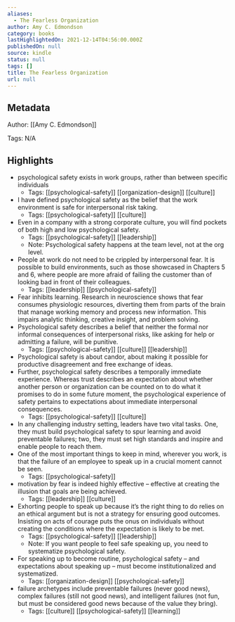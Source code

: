 ```yaml
---
aliases:
  - The Fearless Organization
author: Amy C. Edmondson
category: books
lastHighlightedOn: 2021-12-14T04:56:00.000Z
publishedOn: null
source: kindle
status: null
tags: []
title: The Fearless Organization
url: null
---
```

## Metadata

Author: [[Amy C. Edmondson]]

Tags: N/A

## Highlights

- psychological safety exists in work groups, rather than between specific individuals
    - Tags: [[psychological-safety]] [[organization-design]] [[culture]]
- I have defined psychological safety as the belief that the work environment is safe for interpersonal risk taking.
    - Tags: [[psychological-safety]] [[culture]]
- Even in a company with a strong corporate culture, you will find pockets of both high and low psychological safety.
    - Tags: [[psychological-safety]] [[leadership]]
    - Note: Psychological safety happens at the team level, not at the org level.
- People at work do not need to be crippled by interpersonal fear. It is possible to build environments, such as those showcased in Chapters 5 and 6, where people are more afraid of failing the customer than of looking bad in front of their colleagues.
    - Tags: [[leadership]] [[psychological-safety]]
- Fear inhibits learning. Research in neuroscience shows that fear consumes physiologic resources, diverting them from parts of the brain that manage working memory and process new information. This impairs analytic thinking, creative insight, and problem solving.
- Psychological safety describes a belief that neither the formal nor informal consequences of interpersonal risks, like asking for help or admitting a failure, will be punitive.
    - Tags: [[psychological-safety]] [[culture]] [[leadership]]
- Psychological safety is about candor, about making it possible for productive disagreement and free exchange of ideas.
- Further, psychological safety describes a temporally immediate experience. Whereas trust describes an expectation about whether another person or organization can be counted on to do what it promises to do in some future moment, the psychological experience of safety pertains to expectations about immediate interpersonal consequences.
    - Tags: [[psychological-safety]] [[culture]]
- In any challenging industry setting, leaders have two vital tasks. One, they must build psychological safety to spur learning and avoid preventable failures; two, they must set high standards and inspire and enable people to reach them.
- One of the most important things to keep in mind, wherever you work, is that the failure of an employee to speak up in a crucial moment cannot be seen.
    - Tags: [[psychological-safety]]
- motivation by fear is indeed highly effective – effective at creating the illusion that goals are being achieved.
    - Tags: [[leadership]] [[culture]]
- Exhorting people to speak up because it’s the right thing to do relies on an ethical argument but is not a strategy for ensuring good outcomes. Insisting on acts of courage puts the onus on individuals without creating the conditions where the expectation is likely to be met.
    - Tags: [[psychological-safety]] [[leadership]]
    - Note: If you want people to feel safe speaking up, you need to systematize psychological safety.
- For speaking up to become routine, psychological safety – and expectations about speaking up – must become institutionalized and systematized.
    - Tags: [[organization-design]] [[psychological-safety]]
- failure archetypes include preventable failures (never good news), complex failures (still not good news), and intelligent failures (not fun, but must be considered good news because of the value they bring).
    - Tags: [[culture]] [[psychological-safety]] [[learning]]
